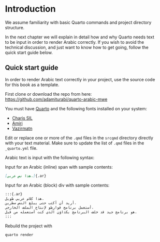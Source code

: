 # Introduction

<!--
In order to create a Quarto book project (like this one), use this command:

```sh
quarto create project book mybook
```

where `mybook` is the name of your project.

It will create a bunch of files that will be needed for the book.

This procedure is described in detail here: <https://quarto.org/docs/books/>.
-->

We assume familiarity with basic Quarto commands and project directory structure.

In the next chapter we will explain in detail how and why Quarto needs text to be input in order to render Arabic correctly. 
If you wish to avoid the technical discussion, and just want to know how to get going,
follow the quick start guide below.
<!--skip ahead to @sec-summary.-->

## Quick start guide

In order to render Arabic text correctly in your project, use the source code for this book as a template.

First clone or download the repo from here: <https://github.com/adamiturabi/quarto-arabic-mwe>

You must have 
[Quarto](https://quarto.org/docs/get-started/) 
and the following fonts installed on your system:

+ [Charis SIL](https://software.sil.org/charis/download/)
+ [Amiri](https://github.com/alif-type/amiri/releases/latest)
+ [Vazirmatn](https://github.com/rastikerdar/vazirmatn/releases/tag/v33.003)

Edit or replace one or more of the `.qmd` files in the `srcqmd` directory directly with your text material.
Make sure to update the list of `.qmd` files in the `_quarto.yml` file.

Arabic text is input with the following syntax:

Input for an Arabic (inline) span with sample contents:

```md
[هذا نص عربي.]{.ar}
```

Input for an Arabic (block) div with sample contents:

```md
:::{.ar}
هذا كلام عربي طويل.
أريد أن أكتب حتى يبلغ النص سطرين.
أستعمل برنامج قوارطو لإنتاج الملف الخارجي.
هو برنامج جيد قد خلف البرنامج بكداؤن الذي كنت أستعمله من قبل.
:::
```

Rebuild the project with

```sh
quarto render
```

